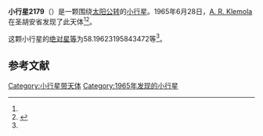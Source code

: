 {{Infobox planet
| bgcolour = #FFFFC0
| name = 2179 Platzeck
| symbol = 
| image = 
| caption = 
| discovery = yes
| discovery_ref = 
| discoverer = [[A._R._Klemola|A. R. Klemola]]
| discovery_site = [[圣胡安省|圣胡安省]] 
| discovered = 1965年6月28日
| designations = yes
| mp_name = 
| named_after = 
| alt_names = 1965 MA/ 1930 WG / 1935 TH / 1940 TK / 1951 WU1 / 1956 VQ / 1976 QU1 / 1976 SG10 / 1987 SL2 / A906 FH
| mp_category = [[主带小行星|主带小行星]]
| orbit_ref = <ref name="a">[http://ssd.jpl.nasa.gov/sbdb.cgi?sstr=2179 2179 Platzeck] {{Wayback|url=http://ssd.jpl.nasa.gov/sbdb.cgi?sstr=2179 |date=20200820013819 }}，小行星數據庫瀏覽器（JPL Small-Body Database Browser）－[[美国国家航空航天局|美国国家航空航天局]]喷气推进实验室</ref>
| epoch = 2456400.5 (2013年4月18日更新)
| aphelion = {{convert|3.299988907257771|AU|km|3|abbr=on|lk=out}}
| perihelion = {{convert|2.722354579179947|AU|km|3|abbr=on}}
| semimajor = {{convert|3.011171743218859|AU|km|3|abbr=on}}
| eccentricity = 0.095915208
| period = 1908.541977 [[日|日]]<br />5.23[[儒略年|儒略年]]
| avg_speed = 
| inclination = 10.46206593071402
| asc_node = 14.98349313426109
| mean_anomaly = 
| arg_peri = 58.19623195843472
| satellites = 
| physical_characteristics = yes
| dimensions = 
| mass = 
| density = 
| surface_grav = 
| escape_velocity = 
| sidereal_day = 
| axial_tilt = 
| pole_ecliptic_lat = 
| pole_ecliptic_lon = 
| albedo = 
| temperatures= 
| temp_name1 = 
| mean_temp_1 = 
| max_temp_1 = 
| temp_name2 = 
| max_temp_2 = 
| spectral_type = 
| abs_magnitude = 58.19623195843472
}}

'''小行星2179'''（{{lang-en|2179 Platzeck}}）是一颗围绕[[太阳|太阳]][[公转|公转]]的[[小行星|小行星]]。1965年6月28日，[[A._R._Klemola|A. R. Klemola]]在圣胡安省发现了此天体<ref name="a" /><ref>{{cite news|title=小行星列表|url=http://cfa-www.harvard.edu/iau/lists/NumberedMPs.txt|accessdate=2013-07-08|newspaper=哈佛大学|archive-date=2008-05-17|archive-url=https://web.archive.org/web/20080517010638/http://cfa-www.harvard.edu/iau/lists/NumberedMPs.txt|dead-url=no}}</ref>。

这颗小行星的[[绝对星等|绝对星等]]为58.19623195843472等<ref name="a" />。

==参考文献==
{{reflist}}
{{Minor Planet Number|[[小行星2178|小行星2178]]|[[小行星2180|小行星2180]]}}

{{小天体}}

[[Category:小行星带天体|Category:小行星带天体]]
[[Category:1965年发现的小行星|Category:1965年发现的小行星]]

{{asteroid-stub}}
